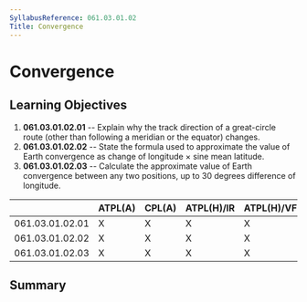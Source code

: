 ```yaml
---
SyllabusReference: 061.03.01.02
Title: Convergence
---
```


# Convergence

## Learning Objectives

1.  **061.03.01.02.01** -- Explain why the track direction of a great-circle
    route (other than following a meridian or the equator) changes.
2.  **061.03.01.02.02** -- State the formula used to approximate the value of
    Earth convergence as change of longitude × sine mean latitude.
3.  **061.03.01.02.03** -- Calculate the approximate value of Earth convergence
    between any two positions, up to 30 degrees difference of longitude.

|                 | ATPL(A) | CPL(A) | ATPL(H)/IR | ATPL(H)/VFR | CPL(H) | IR  | CBIR(A) |
| --------------- | ------- | ------ | ---------- | ----------- | ------ | --- | ------- |
| 061.03.01.02.01 | X       | X      | X          | X           | X      |     |         |
| 061.03.01.02.02 | X       | X      | X          | X           | X      |     |         |
| 061.03.01.02.03 | X       | X      | X          | X           | X      |     |         |

## Summary
